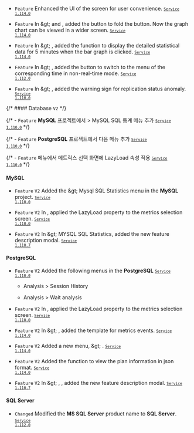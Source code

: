 - <code class="Feature">Feature</code> Enhanced the UI of the <Cmdname sid="TTL06224" className="uitext" /> screen for user convenience. <code class='changelog-service'><a href="../release-notes/service/service-1_114_x"><code class='changelog-service'>Service 1.114.0​</code></a></code>

- <code class="Feature">Feature</code> In <Cmdname sid="side_dashboard" className="uitext" /> &amp;gt; <Cmdname sid="side_dbMonitoring" className="uitext" /> and <Cmdname sid="side_multiInstance" className="uitext" />, added the button to fold the <Cmdname sid="active_sessions" className="uitext" /> button. Now the graph chart can be viewed in a wider screen. <code class='changelog-service'><a href="../release-notes/service/service-1_114_x"><code class='changelog-service'>Service 1.114.0​</code></a></code>

- <code class="Feature">Feature</code> In <Cmdname sid="side_reportStat" className="uitext" /> &amp;gt; <Cmdname sid="side_dbSqlStat" className="uitext" />, added the function to display the detailed statistical data for 5 minutes when the bar graph is clicked. <code class='changelog-service'><a href="../release-notes/service/service-1_114_x"><code class='changelog-service'>Service 1.114.0​</code></a></code>

- <code class="Feature">Feature</code> In <Cmdname sid="side_dashboard" className="uitext" /> &amp;gt; <Cmdname sid="side_dbMonitoring" className="uitext" />, added the button to switch to the <Cmdname sid="side_dbSqlStat" className="uitext" /> menu of the corresponding time in non-real-time mode. <code class='changelog-service'><a href="../release-notes/service/service-1_112_x"><code class='changelog-service'>Service 1.112.0​</code></a></code>

- <code class="Feature">Feature</code> In <Cmdname sid="side_dashboard" className="uitext" /> &amp;gt; <Cmdname sid="side_instanceList" className="uitext" />, added the warning sign for replication status anomaly. <code class='changelog-service'><a href="../release-notes/service/service-1_110_x"><code class='changelog-service'>Service 1.110.0​</code></a></code>

{/* #### Database <code class="my">V2</code> */}

{/* - <code class="Feature">Feature</code> <b>MySQL</b> 프로젝트에서 <Cmdname sid="side_reportStat" className="uitext" /> &gt; <span class="uitext">MySQL SQL 통계</span> 메뉴 추가 <code class='changelog-service'><a href="../release-notes/service/service-1_110_x"><code class='changelog-service'>Service 1.110.0​</code></a></code> */}

{/* - <code class="Feature">Feature</code> <b>PostgreSQL</b> 프로젝트에서 다음 메뉴 추가 <code class='changelog-service'><a href="../release-notes/service/service-1_110_x"><code class='changelog-service'>Service 1.110.0​</code></a></code> */}

{/* - <code class="Feature">Feature</code> <Cmdname sid="side_dbMonitoring" className="uitext" /> 메뉴에서 메트릭스 선택 화면에 LazyLoad 속성 적용 <code class='changelog-service'><a href="../release-notes/service/service-1_110_x"><code class='changelog-service'>Service 1.110.0​</code></a></code> */}

#### MySQL​

- <code class="Feature">Feature</code> <code class="my">V2</code> Added the <Cmdname sid="side_reportStat" className="uitext" /> &amp;gt; <span class="uitext">Mysql SQL Statistics</span> menu in the <b>MySQL</b> project. <code class='changelog-service'><a href="../release-notes/service/service-1_110_x"><code class='changelog-service'>Service 1.110.0​</code></a></code>

- <code class="Feature">Feature</code> <code class="my">V2</code> In <Cmdname sid="side_dbMonitoring" className="uitext" />, applied the LazyLoad property to the metrics selection screen. <code class='changelog-service'><a href="../release-notes/service/service-1_110_x"><code class='changelog-service'>Service 1.110.0​</code></a></code>

- <code class="Feature">Feature</code> <code class="my">V2</code> In <Cmdname sid="side_statistics" className="uitext" /> &amp;gt; <span class="uitext">MYSQL SQL Statistics</span>, added the new feature description modal. <code class='changelog-service'><a href="../release-notes/service/service-1_110_x"><code class='changelog-service'>Service 1.110.7​</code></a></code>

#### PostgreSQL​

- <code class="Feature">Feature</code> <code class="my">V2</code> Added the following menus in the <b>PostgreSQL</b> <code class='changelog-service'><a href="../release-notes/service/service-1_110_x"><code class='changelog-service'>Service 1.110.0​</code></a></code>

  - <UI>Analysis</UI> > <UI>Session History</UI>

  - <UI>Analysis</UI> > <UI>Wait analysis</UI>

- <code class="Feature">Feature</code> <code class="my">V2</code> In <Cmdname sid="side_dbMonitoring" className="uitext" />, applied the LazyLoad property to the metrics selection screen. <code class='changelog-service'><a href="../release-notes/service/service-1_110_x"><code class='changelog-service'>Service 1.110.0​</code></a></code>

- <code class="Feature">Feature</code> <code class="my">V2</code> In <Cmdname sid="side_event" className="uitext" /> &amp;gt; <Cmdname sid="side_eventSetting" className="uitext" />, added the template for metrics events. <code class='changelog-service'><a href="../release-notes/service/service-1_114_x"><code class='changelog-service'>Service 1.114.0​</code></a></code>

- <code class="Feature">Feature</code> <code class="my">V2</code> Added a new menu, <Cmdname sid="side_analysis" className="uitext" /> &amp;gt; <Cmdname sid="side_dbObjectInfo" className="uitext" />. <code class='changelog-service'><a href="../release-notes/service/service-1_114_x"><code class='changelog-service'>Service 1.114.0​</code></a></code>

- <code class="Feature">Feature</code> <code class="my">V2</code> Added the function to view the plan information in json format. <code class='changelog-service'><a href="../release-notes/service/service-1_114_x"><code class='changelog-service'>Service 1.114.0​</code></a></code>

- <code class="Feature">Feature</code> <code class="my">V2</code> In <Cmdname sid="side_analysis" className="uitext" /> &amp;gt; <Cmdname sid="side_dbWaitAnalysis" className="uitext" />, <Cmdname sid="side_sessionHistory" className="uitext" />, added the new feature description modal. <code class='changelog-service'><a href="../release-notes/service/service-1_110_x"><code class='changelog-service'>Service 1.110.7​</code></a></code>

#### SQL Server​

- <code class="Changed">Changed</code> Modified the <b>MS SQL Server</b> product name to <b>SQL Server</b>. <code class='changelog-service'><a href="../release-notes/service/service-1_112_x"><code class='changelog-service'>Service 1.112.0​</code></a></code>
